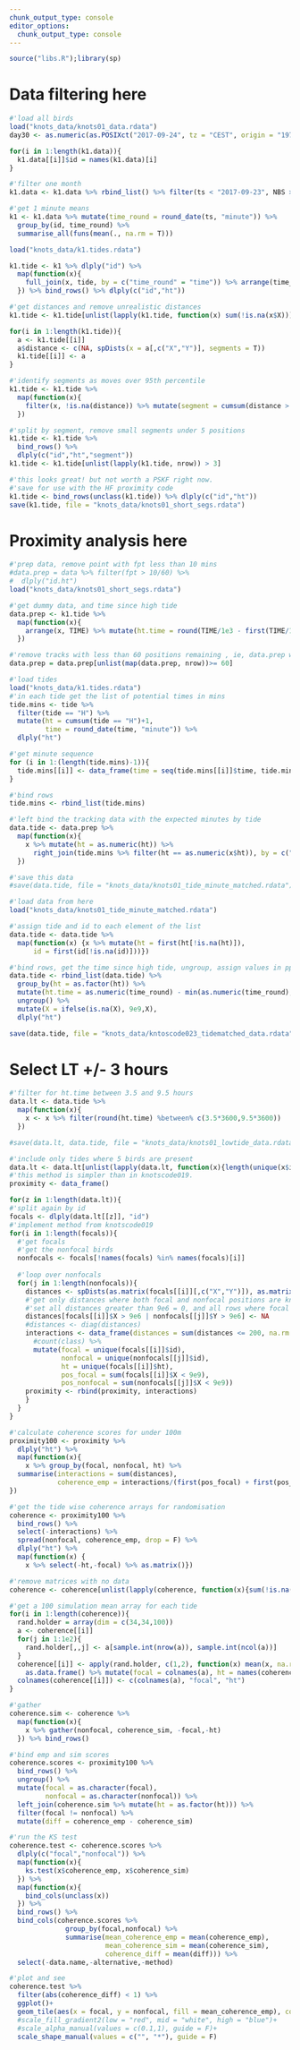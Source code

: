 ```yaml
---
chunk_output_type: console
editor_options: 
  chunk_output_type: console
---
```

```r
source("libs.R");library(sp)
```

# Data filtering here

```r
#'load all birds
load("knots_data/knots01_data.rdata")
day30 <- as.numeric(as.POSIXct("2017-09-24", tz = "CEST", origin = "1970-01-01"))

for(i in 1:length(k1.data)){
  k1.data[[i]]$id = names(k1.data)[i]
}

#'filter one month
k1.data <- k1.data %>% rbind_list() %>% filter(ts < "2017-09-23", NBS > 3)

#'get 1 minute means
k1 <- k1.data %>% mutate(time_round = round_date(ts, "minute")) %>% 
  group_by(id, time_round) %>% 
  summarise_all(funs(mean(., na.rm = T)))

load("knots_data/k1.tides.rdata")

k1.tide <- k1 %>% dlply("id") %>% 
  map(function(x){
    full_join(x, tide, by = c("time_round" = "time")) %>% arrange(time_round) %>% mutate(tide = ifelse(is.na(tide), "other", tide)) %>% mutate(ht = cumsum(tide == "H")+1)
  }) %>% bind_rows() %>% dlply(c("id","ht"))
```

```r
#'get distances and remove unrealistic distances
k1.tide <- k1.tide[unlist(lapply(k1.tide, function(x) sum(!is.na(x$X)))) > 3]

for(i in 1:length(k1.tide)){
  a <- k1.tide[[i]]
  a$distance <- c(NA, spDists(x = a[,c("X","Y")], segments = T))
  k1.tide[[i]] <- a
}

#'identify segments as moves over 95th percentile
k1.tide <- k1.tide %>% 
  map(function(x){
    filter(x, !is.na(distance)) %>% mutate(segment = cumsum(distance > 120))
  })

#'split by segment, remove small segments under 5 positions
k1.tide <- k1.tide %>% 
  bind_rows() %>% 
  dlply(c("id","ht","segment"))
k1.tide <- k1.tide[unlist(lapply(k1.tide, nrow)) > 3]
```

```r
#'this looks great! but not worth a PSKF right now.
#'save for use with the HF proximity code
k1.tide <- bind_rows(unclass(k1.tide)) %>% dlply(c("id","ht"))
save(k1.tide, file = "knots_data/knots01_short_segs.rdata")
```

# Proximity analysis here

```r
#'prep data, remove point with fpt less than 10 mins
#data.prep = data %>% filter(fpt > 10/60) %>% 
#  dlply("id.ht")
load("knots_data/knots01_short_segs.rdata")

#'get dummy data, and time since high tide
data.prep <- k1.tide %>% 
  map(function(x){
    arrange(x, TIME) %>% mutate(ht.time = round(TIME/1e3 - first(TIME/1e3)))
  })

#'remove tracks with less than 60 positions remaining , ie, data.prep with less than 60 positions
data.prep = data.prep[unlist(map(data.prep, nrow))>= 60]
```

```r
#'load tides
load("knots_data/k1.tides.rdata")
#'in each tide get the list of potential times in mins
tide.mins <- tide %>%
  filter(tide == "H") %>% 
  mutate(ht = cumsum(tide == "H")+1,
         time = round_date(time, "minute")) %>% 
  dlply("ht")

#'get minute sequence
for (i in 1:(length(tide.mins)-1)){
  tide.mins[[i]] <- data_frame(time = seq(tide.mins[[i]]$time, tide.mins[[(i+1)]]$time, 60), ht = as.numeric(names(tide.mins)[i]))
}

#'bind rows
tide.mins <- rbind_list(tide.mins)
```

```r
#'left bind the tracking data with the expected minutes by tide
data.tide <- data.prep %>% 
  map(function(x){
    x %>% mutate(ht = as.numeric(ht)) %>%
      right_join(tide.mins %>% filter(ht == as.numeric(x$ht)), by = c("time_round"="time","ht"))
  })

#'save this data
#save(data.tide, file = "knots_data/knots01_tide_minute_matched.rdata")
```

```r
#'load data from here
load("knots_data/knots01_tide_minute_matched.rdata")
```


```r
#'assign tide and id to each element of the list
data.tide <- data.tide %>% 
  map(function(x) {x %>% mutate(ht = first(ht[!is.na(ht)]),
      id = first(id[!is.na(id)]))})
```

```r
#'bind rows, get the time since high tide, ungroup, assign values in pplace of NAs
data.tide <- rbind_list(data.tide) %>% 
  group_by(ht = as.factor(ht)) %>% 
  mutate(ht.time = as.numeric(time_round) - min(as.numeric(time_round), na.rm = T)) %>% 
  ungroup() %>% 
  mutate(X = ifelse(is.na(X), 9e9,X),                                                                     Y = ifelse(is.na(Y), 9e9,Y)) %>% 
  dlply("ht")

save(data.tide, file = "knots_data/kntoscode023_tidematched_data.rdata")
```

# Select LT +/- 3 hours

```r
#'filter for ht.time between 3.5 and 9.5 hours
data.lt <- data.tide %>% 
  map(function(x){
    x <- x %>% filter(round(ht.time) %between% c(3.5*3600,9.5*3600))
  })

#save(data.lt, data.tide, file = "knots_data/knots01_lowtide_data.rdata")
```

```r
#'include only tides where 5 birds are present
data.lt <- data.lt[unlist(lapply(data.lt, function(x){length(unique(x$id))})) > 2]
#'this method is simpler than in knotscode019.
proximity <- data_frame()

for(z in 1:length(data.lt)){
#'split again by id
focals <- dlply(data.lt[[z]], "id")  
#'implement method from knotscode019
for(i in 1:length(focals)){
  #'get focals
  #'get the nonfocal birds
  nonfocals <- focals[!names(focals) %in% names(focals)[i]]
  
  #'loop over nonfocals
  for(j in 1:length(nonfocals)){
    distances <- spDists(as.matrix(focals[[i]][,c("X","Y")]), as.matrix(nonfocals[[j]][,c("X","Y")]), diagonal = T)
    #'get only distances where both focal and nonfocal positions are known
    #'set all distances greater than 9e6 = 0, and all rows where focal pos and all cols where nonfocal pos are > 9e6
    distances[focals[[i]]$X > 9e6 | nonfocals[[j]]$Y > 9e6] <- NA
    #distances <- diag(distances)
    interactions <- data_frame(distances = sum(distances <= 200, na.rm = T)) %>%
      #count(class) %>% 
      mutate(focal = unique(focals[[i]]$id), 
             nonfocal = unique(nonfocals[[j]]$id), 
             ht = unique(focals[[i]]$ht), 
             pos_focal = sum(focals[[i]]$X < 9e9), 
             pos_nonfocal = sum(nonfocals[[j]]$X < 9e9))
    proximity <- rbind(proximity, interactions)
    }
  }
}
```

```r
#'calculate coherence scores for under 100m
proximity100 <- proximity %>%
  dlply("ht") %>% 
  map(function(x){
    x %>% group_by(focal, nonfocal, ht) %>% 
  summarise(interactions = sum(distances),
            coherence_emp = interactions/(first(pos_focal) + first(pos_nonfocal) - interactions))
})
```

```r
#'get the tide wise coherence arrays for randomisation
coherence <- proximity100 %>% 
  bind_rows() %>% 
  select(-interactions) %>% 
  spread(nonfocal, coherence_emp, drop = F) %>% 
  dlply("ht") %>% 
  map(function(x) {
    x %>% select(-ht,-focal) %>% as.matrix()})

#'remove matrices with no data
coherence <- coherence[unlist(lapply(coherence, function(x){sum(!is.na(x))})) != 0]

#'get a 100 simulation mean array for each tide
for(i in 1:length(coherence)){
  rand.holder = array(dim = c(34,34,100))
  a <- coherence[[i]]
  for(j in 1:1e2){
    rand.holder[,,j] <- a[sample.int(nrow(a)), sample.int(ncol(a))]
  }
  coherence[[i]] <- apply(rand.holder, c(1,2), function(x) mean(x, na.rm = T)) %>% 
    as.data.frame() %>% mutate(focal = colnames(a), ht = names(coherence)[i])
  colnames(coherence[[i]]) <- c(colnames(a), "focal", "ht")
}

#'gather
coherence.sim <- coherence %>% 
  map(function(x){
    x %>% gather(nonfocal, coherence_sim, -focal,-ht)
  }) %>% bind_rows()
```

```r
#'bind emp and sim scores
coherence.scores <- proximity100 %>% 
  bind_rows() %>% 
  ungroup() %>% 
  mutate(focal = as.character(focal),
         nonfocal = as.character(nonfocal)) %>% 
  left_join(coherence.sim %>% mutate(ht = as.factor(ht))) %>% 
  filter(focal != nonfocal) %>% 
  mutate(diff = coherence_emp - coherence_sim)
```

```r
#'run the KS test
coherence.test <- coherence.scores %>% 
  dlply(c("focal","nonfocal")) %>% 
  map(function(x){
    ks.test(x$coherence_emp, x$coherence_sim)
  }) %>% 
  map(function(x){
    bind_cols(unclass(x))
  }) %>% 
  bind_rows() %>% 
  bind_cols(coherence.scores %>% 
              group_by(focal,nonfocal) %>% 
              summarise(mean_coherence_emp = mean(coherence_emp),
                        mean_coherence_sim = mean(coherence_sim),
                        coherence_diff = mean(diff))) %>% 
  select(-data.name,-alternative,-method)
```

```r
#'plot and see
coherence.test %>% 
  filter(abs(coherence_diff) < 1) %>% 
  ggplot()+
  geom_tile(aes(x = focal, y = nonfocal, fill = mean_coherence_emp), col = "transparent", lwd = 0.2)+
  #scale_fill_gradient2(low = "red", mid = "white", high = "blue")+
  #scale_alpha_manual(values = c(0.1,1), guide = F)+
  scale_shape_manual(values = c("", "*"), guide = F)
```
